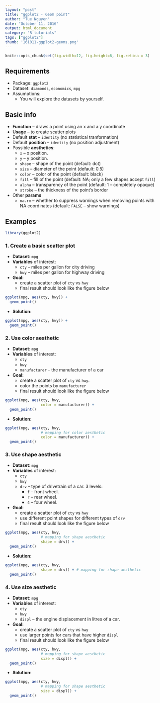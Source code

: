 ```yaml
---
layout: "post"
title: "ggplot2 - Geom point"
author: "Tue Nguyen"
date: "October 11, 2016"
output: html_document
category: "R tutorials"
tags: ["ggplot2"]
thumb: '161011-ggplot2-geoms.png'
---
```


```r
knitr::opts_chunk$set(fig.width=12, fig.height=6, fig.retina = 3)
```

## Requirements
- Package: `ggplot2`
- Dataset: `diamonds`, `economics`, `mpg`
- Assumptions:
    + You will explore the datasets by yourself.

## Basic info
- **Function** -- draws a point using an x and a y coordinate
- **Usage** -- to create scatter plots
- Default **stat** -- `identity` (no statistical tranformation)
- Default **position** -- `identity` (no position adjustment)
- Possible **aesthetics**:
    + `x` -- x position.
    + `y` -- y position.
    + `shape` -- shape of the point (default: dot)
    + `size` -- diameter of the point (default: 0.5)
    + `color` -- color of the point (default: black)
    + `fill` -- fill of the point (default: NA; only a few shapes accept `fill`)
    + `alpha` -- transparency of the point (default: 1 -- completely opaque)
    + `stroke` -- the thickness of the point's border

- Other **params**
    + `na.rm` -- whether to suppress warnings when removing points with NA coordinates (default: `FALSE` -- show warnings)

## Examples
```r
library(ggplot2)
```


### 1. Create a basic scatter plot
- **Dataset**: `mpg`
- **Variables** of interest:
    + `cty` -- miles per gallon for city driving
    + `hwy` -- miles per gallon for highway driving
- **Goal**: 
    + create a scatter plot of `cty` vs `hwy`
    + final result should look like the figure below
    

```r
ggplot(mpg, aes(cty, hwy)) +
  geom_point()
```

- **Solution**:

```r
ggplot(mpg, aes(cty, hwy)) +
  geom_point()
```

### 2. Use color aesthetic
- **Dataset**: `mpg`
- **Variables** of interest:
    + `cty`
    + `hwy`
    + `manufacturer` -- the manufacturer of a car
- **Goal**: 
    + create a scatter plot of `cty` vs `hwy`.
    + color the points by `manufacturer`
    + final result should look like the figure below

```r
ggplot(mpg, aes(cty, hwy, 
                color = manufacturer)) +
  geom_point()
```

- **Solution**:

```r
ggplot(mpg, aes(cty, hwy,
                # mapping for color aesthetic
                color = manufacturer)) +
  geom_point()
```


### 3. Use shape aesthetic
- **Dataset**: `mpg`
- **Variables** of interest:
    + `cty`
    + `hwy`
    + `drv` -- type of drivetrain of a car. 3 levels:
        + `f` -- front wheel.
        + `r` -- rear wheel.
        + `4` -- four wheel.
- **Goal**: 
    + create a scatter plot of `cty` vs `hwy`
    + use different point shapes for different types of `drv`
    + final result should look like the figure below

```r
ggplot(mpg, aes(cty, hwy,
                # mapping for shape aesthetic
                shape = drv)) +
  geom_point()
```

- **Solution**:

```r
ggplot(mpg, aes(cty, hwy, 
                shape = drv)) + # mapping for shape aesthetic
  geom_point()
```

### 4. Use size aesthetic
- **Dataset**: `mpg`
- **Variables** of interest:
    + `cty`
    + `hwy`
    + `displ` -- the engine displacement in litres of a car.
- **Goal**: 
    + create a scatter plot of `cty` vs `hwy`
    + use larger points for cars that have higher `displ`
    + final result should look like the figure below

```r
ggplot(mpg, aes(cty, hwy, 
                # mapping for shape aesthetic
                size = displ)) +
  geom_point()
```

- **Solution**:

```r
ggplot(mpg, aes(cty, hwy, 
                # mapping for shape aesthetic
                size = displ)) +
  geom_point()
```